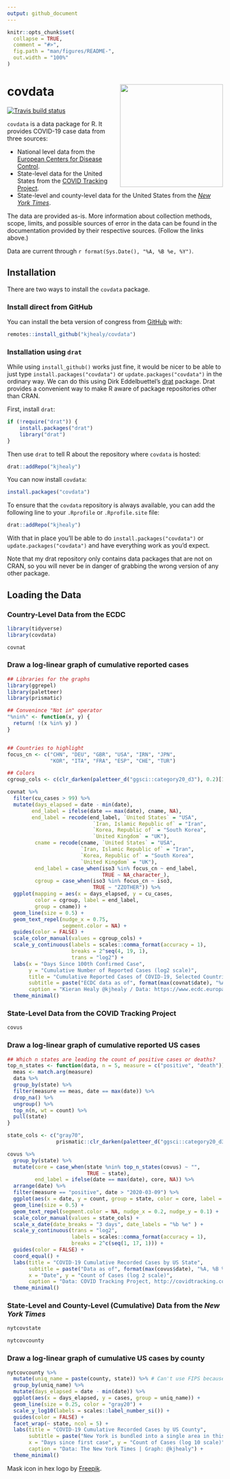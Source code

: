 ```yaml
---
output: github_document
---
```


<!-- README.md is generated from README.Rmd. Please edit that file -->

```r
knitr::opts_chunk$set(
  collapse = TRUE,
  comment = "#>",
  fig.path = "man/figures/README-",
  out.width = "100%"
)
```

# covdata <img src="man/figures/hex-covdata.png" align="right" width="240">

<!-- badges: start -->
[![Travis build status](https://travis-ci.com/kjhealy/covdata.svg?branch=master)](https://travis-ci.com/kjhealy/covdata)
<!-- badges: end -->

`covdata` is a data package for R. It provides COVID-19 case data from three sources: 

- National level data from the [European Centers for Disease Control](https://www.ecdc.europa.eu/en).  
- State-level data for the United States from the [COVID Tracking Project](https://covidtracking.com). 
- State-level and county-level data for the United States from the [_New York Times_](https://github.com/nytimes/covid-19-data).


The data are provided as-is. More information about collection methods, scope, limits, and possible sources of error in the data can be found in the documentation provided by their respective sources. (Follow the links above.)


Data are current through `r format(Sys.Date(), "%A, %B %e, %Y")`.

## Installation

There are two ways to install the `covdata` package. 

### Install direct from GitHub

You can install the beta version of congress from [GitHub](https://github.com/kjhealy/congress) with:

``` r
remotes::install_github("kjhealy/covdata")
```

### Installation using `drat`

While using `install_github()` works just fine, it would be nicer to be able to just type `install.packages("covdata")` or `update.packages("covdata")` in the ordinary way. We can do this using Dirk Eddelbuettel's [drat](http://eddelbuettel.github.io/drat/DratForPackageUsers.html) package. Drat provides a convenient way to make R aware of package repositories other than CRAN.

First, install `drat`:

```r
if (!require("drat")) {
    install.packages("drat")
    library("drat")
}
```

Then use `drat` to tell R about the repository where `covdata` is hosted:

```r
drat::addRepo("kjhealy")
```

You can now install `covdata`:

```r
install.packages("covdata")
```

To ensure that the `covdata` repository is always available, you can add the following line to your `.Rprofile` or `.Rprofile.site` file:

```r
drat::addRepo("kjhealy")
```

With that in place you'll be able to do `install.packages("covdata")` or `update.packages("covdata")` and have everything work as you'd expect. 

Note that my drat repository only contains data packages that are not on CRAN, so you will never be in danger of grabbing the wrong version of any other package.

## Loading the Data

### Country-Level Data from the ECDC

```r
library(tidyverse)
library(covdata)

covnat
```

### Draw a log-linear graph of cumulative reported cases

```r
## Libraries for the graphs
library(ggrepel)
library(paletteer)
library(prismatic)

## Convenince "Not in" operator
"%nin%" <- function(x, y) {
  return( !(x %in% y) )
}


## Countries to highlight
focus_cn <- c("CHN", "DEU", "GBR", "USA", "IRN", "JPN",
              "KOR", "ITA", "FRA", "ESP", "CHE", "TUR")

## Colors
cgroup_cols <- c(clr_darken(paletteer_d("ggsci::category20_d3"), 0.2)[1:length(focus_cn)], "gray70")

covnat %>%
  filter(cu_cases > 99) %>%
  mutate(days_elapsed = date - min(date),
        end_label = ifelse(date == max(date), cname, NA),
        end_label = recode(end_label, `United States` = "USA",
                            `Iran, Islamic Republic of` = "Iran",
                            `Korea, Republic of` = "South Korea",
                            `United Kingdom` = "UK"),
         cname = recode(cname, `United States` = "USA",
                        `Iran, Islamic Republic of` = "Iran",
                        `Korea, Republic of` = "South Korea",
                        `United Kingdom` = "UK"),
         end_label = case_when(iso3 %in% focus_cn ~ end_label,
                               TRUE ~ NA_character_), 
         cgroup = case_when(iso3 %in% focus_cn ~ iso3, 
                            TRUE ~ "ZZOTHER")) %>%
  ggplot(mapping = aes(x = days_elapsed, y = cu_cases, 
         color = cgroup, label = end_label, 
         group = cname)) + 
  geom_line(size = 0.5) + 
  geom_text_repel(nudge_x = 0.75,
                  segment.color = NA) + 
  guides(color = FALSE) + 
  scale_color_manual(values = cgroup_cols) +
  scale_y_continuous(labels = scales::comma_format(accuracy = 1), 
                     breaks = 2^seq(4, 19, 1),
                     trans = "log2") + 
  labs(x = "Days Since 100th Confirmed Case", 
       y = "Cumulative Number of Reported Cases (log2 scale)", 
       title = "Cumulative Reported Cases of COVID-19, Selected Countries", 
       subtitle = paste("ECDC data as of", format(max(covnat$date), "%A, %B %e, %Y")), 
       caption = "Kieran Healy @kjhealy / Data: https://www.ecdc.europa.eu/") +
  theme_minimal()

```


### State-Level Data from the COVID Tracking Project

```r
covus
```

### Draw a log-linear graph of cumulative reported US cases

```r
## Which n states are leading the count of positive cases or deaths?
top_n_states <- function(data, n = 5, measure = c("positive", "death")) {
  meas <- match.arg(measure)
  data %>%
  group_by(state) %>%
  filter(measure == meas, date == max(date)) %>%
  drop_na() %>%
  ungroup() %>%
  top_n(n, wt = count) %>%
  pull(state)
}

state_cols <- c("gray70", 
                prismatic::clr_darken(paletteer_d("ggsci::category20_d3"), 0.2))

covus %>%
  group_by(state) %>%
  mutate(core = case_when(state %nin% top_n_states(covus) ~ "",
                          TRUE ~ state),
         end_label = ifelse(date == max(date), core, NA)) %>%
  arrange(date) %>%
  filter(measure == "positive", date > "2020-03-09") %>%
  ggplot(aes(x = date, y = count, group = state, color = core, label = end_label)) + 
  geom_line(size = 0.5) + 
  geom_text_repel(segment.color = NA, nudge_x = 0.2, nudge_y = 0.1) + 
  scale_color_manual(values = state_cols) + 
  scale_x_date(date_breaks = "3 days", date_labels = "%b %e" ) + 
  scale_y_continuous(trans = "log2",
                     labels = scales::comma_format(accuracy = 1),
                     breaks = 2^c(seq(1, 17, 1))) +
  guides(color = FALSE) + 
  coord_equal() + 
  labs(title = "COVID-19 Cumulative Recorded Cases by US State",
       subtitle = paste("Data as of", format(max(covus$date), "%A, %B %e, %Y")),
       x = "Date", y = "Count of Cases (log 2 scale)", 
       caption = "Data: COVID Tracking Project, http://covidtracking.com | Graph: @kjhealy") + 
  theme_minimal()
```


### State-Level and County-Level (Cumulative) Data from the _New York Times_

```r
nytcovstate
```

```r
nytcovcounty
```

### Draw a log-linear graph of cumulative US cases by county

```r
nytcovcounty %>%
  mutate(uniq_name = paste(county, state)) %>% # Can't use FIPS because of how the NYT bundled cities
  group_by(uniq_name) %>%
  mutate(days_elapsed = date - min(date)) %>%
  ggplot(aes(x = days_elapsed, y = cases, group = uniq_name)) + 
  geom_line(size = 0.25, color = "gray20") + 
  scale_y_log10(labels = scales::label_number_si()) + 
  guides(color = FALSE) + 
  facet_wrap(~ state, ncol = 5) + 
  labs(title = "COVID-19 Cumulative Recorded Cases by US County",
       subtitle = paste("New York is bundled into a single area in this data.\nData as of", format(max(nytcovcounty$date), "%A, %B %e, %Y")),
       x = "Days since first case", y = "Count of Cases (log 10 scale)", 
       caption = "Data: The New York Times | Graph: @kjhealy") + 
  theme_minimal()

```


Mask icon in hex logo by [Freepik](https://www.flaticon.com/authors/freepik).
